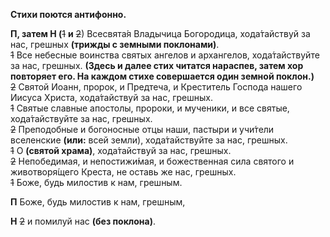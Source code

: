 **Стихи поются антифонно.**

**П, затем Н (**~~1~~ **и** ~~2~~<R>)</R> Всесвята́я Владычица Богородица, хода́тайствуй за нас, грешных **(трижды с земными поклонами)**.  
~~1~~ Все небесные воинства святых ангелов и архангелов, хода́тайствуйте за нас, грешных. **(Здесь и далее стих читатся нараспев, затем хор повторяет его. На каждом стихе совершается один земной поклон.)**  
~~2~~ Святой Иоанн, пророк, и Предтеча, и Креститель Господа нашего Иисуса Христа, хода́тайствуй за нас, грешных.  
~~1~~ Святые славные апостолы, пророки, и мученики, и все святые, хода́тайствуйте за нас, грешных.  
~~2~~ Преподобные и богоносные отцы наши, пастыри и учи́тели вселенские **(или:** всей земли<R>)</R>, хода́тайствуйте за нас, грешных.  
~~1~~ О **(святой храма)**, хода́тайствуй за нас, грешных.  
~~2~~ Непобедимая, и непостижи́мая, и божественная сила святого и животворя́щего Креста, не оставь же нас, грешных.  
~~1~~ Боже, будь милостив к нам, грешным.

**П** Боже, будь милостив к нам, грешным,

**Н** ~~2~~ и помилуй нас **(без поклона)**.
